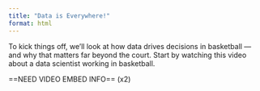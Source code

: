 ```yaml
---
title: "Data is Everywhere!"
format: html
---
```


To kick things off, we’ll look at how data drives decisions in basketball — and why that matters far beyond the court. Start by watching this video about a data scientist working in basketball.

==NEED VIDEO EMBED INFO== (x2)

